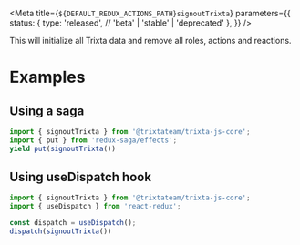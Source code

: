 
<Meta
  title={`${DEFAULT_REDUX_ACTIONS_PATH}signoutTrixta`}
  parameters={{
    status: {
      type: 'released', // 'beta' | 'stable' | 'deprecated'
    },
  }}
/>

<Title>signoutTrixta</Title>
<Description>
  This will initialize all Trixta data and remove all roles, actions and
  reactions.
</Description>

# Examples

## Using a saga

```javascript
import { signoutTrixta } from '@trixtateam/trixta-js-core';
import { put } from 'redux-saga/effects';
yield put(signoutTrixta())

```

## Using useDispatch hook

```javascript
import { signoutTrixta } from '@trixtateam/trixta-js-core';
import { useDispatch } from 'react-redux';

const dispatch = useDispatch();
dispatch(signoutTrixta())

```

<ArgsTable of={DocsGenerator} />
